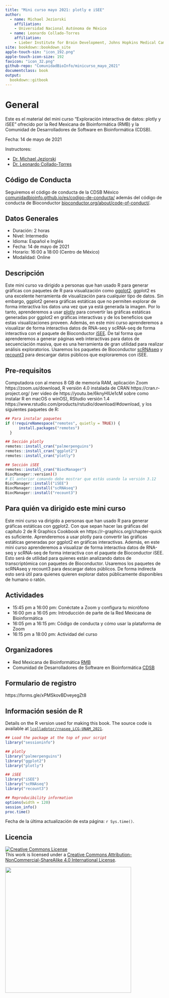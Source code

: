 ```yaml
---
title: "Mini curso mayo 2021: plotly e iSEE"
author: 
  - name: Michael Jeziorski
    affiliation:
    - Universidad Nacional Autónoma de México
  - name: Leonardo Collado-Torres
    affiliation:
    - Lieber Institute for Brain Development, Johns Hopkins Medical Campus
site: bookdown::bookdown_site
apple-touch-sin: "icon_192.png"
apple-touch-icon-size: 192
favicon: "icon_32.png"
github-repo: "ComunidadBioInfo/minicurso_mayo_2021"
documentclass: book
output:
  bookdown::gitbook
---
```


# General {-}

Este es el material del mini curso "Exploración interactiva de datos: plotly y iSEE" ofrecido por la Red Mexicana de Bioinformática (RMB) y la Comunidad de Desarrolladores de Software en Bioinformática (CDSB).

Fecha: 14 de mayo de 2021

Instructores:

* [Dr. Michael Jeziorski](https://twitter.com/kirbykyle1)
* [Dr. Leonardo Collado-Torres](http://lcolladotor.github.io/es)

## Código de Conducta {-}

Seguiremos el código de conducta de la CDSB México [comunidadbioinfo.github.io/es/codigo-de-conducta/](https://comunidadbioinfo.github.io/es/codigo-de-conducta/) además del código de conducta de Bioconductor [bioconductor.org/about/code-of-conduct/](http://bioconductor.org/about/code-of-conduct/). 


## Datos Generales {-}

* Duración: 2 horas
* Nivel: Intermedio
* Idioma: Español e Inglés
* Fecha:  14 de mayo de 2021
* Horario: 16:00 a 18:00 (Centro de México)
* Modalidad: Online

## Descripción {-}

Este mini curso va dirigido a personas que han usado R para generar gráficas con paquetes de R para visualización como [ggplot2](https://cran.r-project.org/package=ggplot2). ggplot2 es una excelente herramienta de visualización para cualquier tipo de datos. Sin embargo, ggplot2 genera gráficas estáticas que no permiten explorar de forma interactiva los datos una vez que ya está generada la imagen. Por lo tanto, aprenderemos a usar [plotly](https://cran.r-project.org/package=plotly) para convertir las gráficas estáticas generadas por ggplot2 en gráficas interactivas y de los beneficios que estas visualizaciones proveen. Además, en este mini curso aprenderemos a visualizar de forma interactiva datos de RNA-seq y scRNA-seq de forma interactiva con el paquete de Bioconductor [iSEE](https://bioconductor.org/packages/iSEE). De tal forma que aprenderemos a generar páginas web interactivas para datos de secuenciación masiva, que es una herramienta de gran utilidad para realizar análisis exploratorios. Usaremos los paquetes de Bioconductor [scRNAseq](https://bioconductor.org/packages/scRNAseq) y [recount3](https://bioconductor.org/packages/recount3) para descargar datos públicos que exploraremos con iSEE.


## Pre-requisitos {-}

Computadora con al menos 8 GB de memoria RAM, aplicación Zoom https://zoom.us/download, R versión 4.0 instalada de CRAN https://cran.r-project.org/ (ver video de https://youtu.be/6knyHlUe1cM sobre como instalar R en macOS o winOS), RStudio versión 1.4 https://www.rstudio.com/products/rstudio/download/#download, y los siguientes paquetes de R:

```r
## Para instalar paquetes
if (!requireNamespace("remotes", quietly = TRUE)) {
      install.packages("remotes")
  }

## Sección plotly
remotes::install_cran("palmerpenguins")
remotes::install_cran("ggplot2")
remotes::install_cran("plotly")

## Sección iSEE
remotes::install_cran("BiocManager")
BiocManager::version)()
# El anterior comando debe mostrar que estás usando la versión 3.12
BiocManager::install("iSEE")
BiocManager::install("scRNAseq")
BiocManager::install("recount3")
```

## Para quién va dirigido este mini curso {-}

Este mini curso va dirigido a personas que han usado R para generar gráficas estáticas con ggplot2. Con que sepan hacer las gráficas del capítulo 2 de R Graphics Cookbook en https://r-graphics.org/chapter-quick es suficiente. Aprenderemos a usar plotly para convertir las gráficas estáticas generadas por ggplot2 en gráficas interactivas. Además, en este mini curso aprenderemos a visualizar de forma interactiva datos de RNA-seq y scRNA-seq de forma interactiva con el paquete de Bioconductor iSEE. Esto será de utilidad para quienes están analizando datos de transcriptómica con paquetes de Bioconductor. Usaremos los paquetes de scRNAseq y recount3 para descargar datos públicos. De forma indirecta esto será útil para quienes quieren explorar datos públicamente disponibles de humano o ratón.

## Actividades {-}

* 15:45 pm a 16:00 pm: Conéctate a Zoom y configura tu micrófono
* 16:00 pm a 16:05 pm: Introducción de parte de la Red Mexicana de Bioinformática
* 16:05 pm a 16:15 pm: Código de conducta y cómo usar la plataforma de Zoom
* 16:15 pm a 18:00 pm: Actividad del curso

## Organizadores {-}

* Red Mexicana de Bioinformática [RMB](https://www.redmexicanadebioinformatica.org/)
* Comunidad de Desarrolladores de Software en Bioinformática [CDSB](https://comunidadbioinfo.github.io )


## Formulario de registro  {-}

https://forms.gle/xPMSkovBDveyegZt8

## Información sesión de R{-}

Details on the R version used for making this book. The source code is available at [`lcolladotor/rnaseq_LCG-UNAM_2021`](https://github.com/lcolladotor/rnaseq_LCG-UNAM_2021).

```r
## Load the package at the top of your script
library("sessioninfo")

## plotly
library("palmerpenguins")
library("ggplot2")
library("plotly")

## iSEE
library("iSEE")
library("scRNAseq")
library("recount3")
```

```r
## Reproducibility information
options(width = 120)
session_info()
proc.time()
```

Fecha de la última actualización de esta página: `r Sys.time()`.

## Licencia  {-}

<a rel="license" href="http://creativecommons.org/licenses/by-nc-sa/4.0/"><img alt="Creative Commons License" style="border-width:0" src="https://i.creativecommons.org/l/by-nc-sa/4.0/88x31.png" /></a><br />This work is licensed under a <a rel="license" href="http://creativecommons.org/licenses/by-nc-sa/4.0/">Creative Commons Attribution-NonCommercial-ShareAlike 4.0 International License</a>.


<a href="https://comunidadbioinfo.github.io/es/post/cs_and_s_event_fund_award/#.YJH-wbVKj8A"><img src="https://comunidadbioinfo.github.io/post/2021-01-27-cs_and_s_event_fund_award/spanish_cs_and_s_award.jpeg" width="400px" align="center"/></a>


